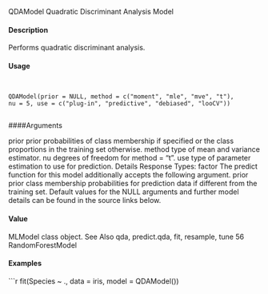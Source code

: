 QDAModel Quadratic Discriminant Analysis Model

#### Description

Performs quadratic discriminant analysis.

#### Usage
<pre><code>

QDAModel(prior = NULL, method = c("moment", "mle", "mve", "t"),
nu = 5, use = c("plug-in", "predictive", "debiased", "looCV"))

</code></pre>
####Arguments

prior prior probabilities of class membership if specified or the class proportions in
the training set otherwise.
method type of mean and variance estimator.
nu degrees of freedom for method = "t".
use type of parameter estimation to use for prediction.
Details
Response Types: factor
The predict function for this model additionally accepts the following argument.
prior prior class membership probabilities for prediction data if different from the training set.
Default values for the NULL arguments and further model details can be found in the source links
below.

#### Value

MLModel class object.
See Also
qda, predict.qda, fit, resample, tune
56 RandomForestModel

#### Examples
```r

fit(Species ~ ., data = iris, model = QDAModel())
